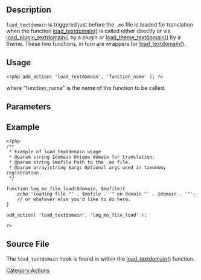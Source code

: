 ==Description==

<tt>load_textdomain</tt> is triggered just before the <tt>.mo</tt> file is loaded for translation when the function [[Function_Reference/load_textdomain|load_textdomain()]] is called either directly or via [[Function_Reference/load_plugin_textdomain|load_plugin_textdomain()]] by a plugin or [[Function_Reference/load_theme_textdomain|load_theme_textdomain()]] by a theme. These two functions, in turn are wrappers for [[Function_Reference/load_textdomain|load_textdomain()]].

==Usage==

<pre><?php add_action( 'load_textdomain', 'function_name' ); ?></pre>

where "function_name" is the name of the function to be called.

==Parameters==
{{Parameter|$domain|string|The unique identifier for retrieving translated strings. For eg, for a particular plugin or theme.}}

{{Parameter|$mofile|string|Path to the .mo file.}}

==Example==
<pre>
<?php
/**
 * Example of load_textdomain usage
 * @param string $domain Unique domain for translation.
 * @param string $mofile Path to the .mo file.
 * @param array|string $args Optional args used in taxonomy registration.
 */

function log_mo_file_load($domain, $mofile){
    echo 'loading file "' . $mofile . '" on domain "' . $domain . '"';
    // or whatever else you'd like to do here.
}

add_action( 'load_textdomain', 'log_mo_file_load' );

?>
</pre>

==Source File==
The <tt>load_textdomain</tt> hook is found in {{Trac|wp-includes/l10n.php}} within the [[Function_Reference/load_textdomain|load_textdomain()]] function.

[[Category:Actions]]